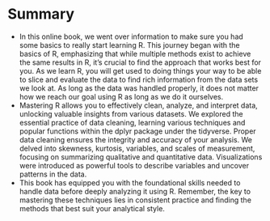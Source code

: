# Summary

* In this online book, we went over information to make sure you had some basics to really start learning R. This journey began with the basics of R, emphasizing that while multiple methods exist to achieve the same results in R, it's crucial to find the approach that works best for you. As we learn R, you will get used to doing things your way to be able to slice and evaluate the data to find rich information from the data sets we look at. As long as the data was handled properly, it does not matter how we reach our goal using R as long as we do it ourselves.
* Mastering R allows you to effectively clean, analyze, and interpret data, unlocking valuable insights from various datasets. We explored the essential practice of data cleaning, learning various techniques and popular functions within the dplyr package under the tidyverse. Proper data cleaning ensures the integrity and accuracy of your analysis. We delved into skewness, kurtosis, variables, and scales of measurement, focusing on summarizing qualitative and quantitative data. Visualizations were introduced as powerful tools to describe variables and uncover patterns in the data.
* This book has equipped you with the foundational skills needed to handle data before deeply analyzing it using R. Remember, the key to mastering these techniques lies in consistent practice and finding the methods that best suit your analytical style.